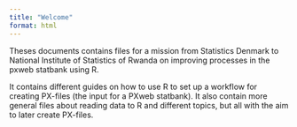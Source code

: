 ```yaml
---
title: "Welcome"
format: html
---
```


Theses documents contains files for a mission from Statistics Denmark to 
National Institute of Statistics of Rwanda on improving processes in 
the pxweb statbank using R.

It contains different guides on how to use R to set up a workflow
for creating PX-files (the input for a PXweb statbank). It also contain
more general files about reading data to R and different topics,
but all with the aim to later create PX-files.



